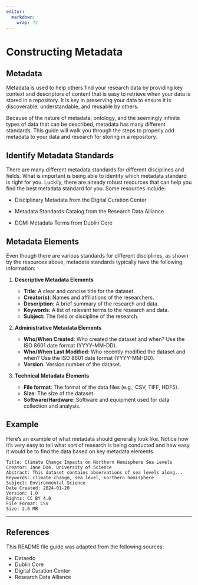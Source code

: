 ```yaml
---
editor:
  markdown:
    wrap: 72
---
```


# Constructing Metadata {.unnumbered}

## Metadata

Metadata is used to help others find your research data by providing key
context and descriptors of content that is easy to retrieve when your
data is stored in a repository. It is key in preserving your data to
ensure it is discoverable, understandable, and reusable by others.

Because of the nature of metadata, ontology, and the seemingly infinite
types of data that can be described, metadata has many different
standards. This guide will walk you through the steps to properly add
metadata to your data and research for storing in a repository.

## Identify Metadata Standards

There are many different metadata standards for different disciplines
and fields. What is important is being able to identify which metadata
standard is right for you. Luckily, there are already robust resources
that can help you find the best metadata standard for you. Some
resources include:

-   Disciplinary Metadata from the Digital Curation Center

-   Metadata Standards Catalog from the Research Data Alliance

-   DCMI Metadata Terms from Dublin Core

## Metadata Elements

Even though there are various standards for different disciplines, as
shown by the resources above, metadata standards typically have the
following information:

1.  **Descriptive Metadata Elements**

    -   **Title**: A clear and concise title for the dataset.
    -   **Creator(s)**: Names and affiliations of the researchers.
    -   **Description**: A brief summary of the research and data.
    -   **Keywords**: A list of relevant terms to the research and data.
    -   **Subject:** The field or discipline of the research.

2.  **Administrative Metadata Elements**

    -   **Who/When Created**: Who created the dataset and when? Use the ISO 8601 date format (YYYY-MM-DD).
    -   **Who/When Last Modified**: Who recently modified the dataset
        and when? Use the ISO 8601 date format (YYYY-MM-DD).
    -   **Version**: Version number of the dataset.

3.  **Technical Metadata Elements**

    -   **File format**: The format of the data files (e.g., CSV, TIFF,
        HDF5).
    -   **Size**: The size of the dataset.
    -   **Software/Hardware**: Software and equipment used for data
        collection and analysis.

## Example

Here's an example of what metadata should generally look like. Notice how it's very easy to tell what sort of research is being conducted and how easy it would be to find the data based on key metadata elements.

```{}
Title: Climate Change Impacts on Northern Hemisphere Sea Levels
Creator: Jane Doe, University of Science
Abstract: This dataset contains observations of sea levels along...
Keywords: climate change, sea level, northern hemisphere
Subject: Environmental Science
Date Created: 2024-01-20
Version: 1.0
Rights: CC BY 4.0
File Format: CSV
Size: 2.6 MB
```

---

## References

This README file guide was adapted from the following sources:

- Dataedo
- Dublin Core
- Digital Curation Center
- Research Data Alliance